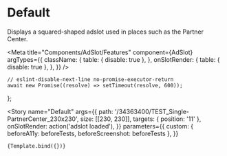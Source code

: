 
# Default

Displays a squared-shaped adslot used in places such as the Partner Center.

<Meta
    title="Components/AdSlot/Features"
    component={AdSlot}
    argTypes={{
        className: {
            table: { disable: true },
        },
        onSlotRender: {
            table: { disable: true },
        },
    }}
/>

    // eslint-disable-next-line no-promise-executor-return
    await new Promise((resolve) => setTimeout(resolve, 600));
};

<Story
    name="Default"
    args={{
        path: '/34363400/TEST_Single-PartnerCenter_230x230',
        size: [[230, 230]],
        targets: { position: '11' },
        onSlotRender: action('adslot loaded'),
    }}
    parameters={{
        custom: { beforeA11y: beforeTests, beforeScreenshot: beforeTests },
    }}
>
    {Template.bind({})}
</Story>
